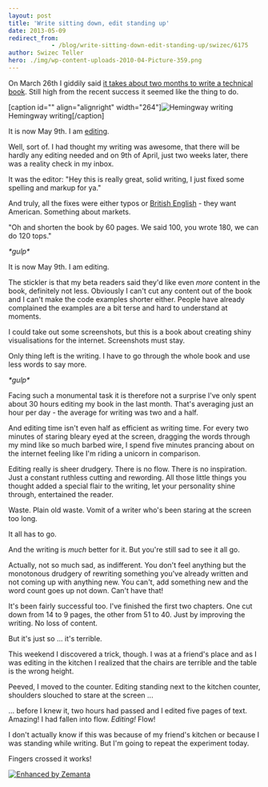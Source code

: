 ```yaml
---
layout: post
title: 'Write sitting down, edit standing up'
date: 2013-05-09
redirect_from: 
            - /blog/write-sitting-down-edit-standing-up/swizec/6175
author: Swizec Teller
hero: ./img/wp-content-uploads-2010-04-Picture-359.png
---
```

On March 26th I giddily said [it takes about two months to write a technical book](http://swizec.com/blog/it-takes-about-two-months-to-write-a-technical-book/swizec/6076). Still high from the recent success it seemed like the thing to do.



\[caption id="" align="alignright" width="264"]![Hemingway writing](./img/wp-content-uploads-2010-04-Picture-359.png "Hemingway writing") Hemingway writing\[/caption]



It is now May 9th. I am [editing](http://en.wikipedia.org/wiki/Film_editing "Film editing").



Well, sort of. I had thought my writing was awesome, that there will be hardly any editing needed and on 9th of April, just two weeks later, there was a reality check in my inbox.



It was the editor: "Hey this is really great, solid writing, I just fixed some spelling and markup for ya."



And truly, all the fixes were either typos or [British English](http://en.wikipedia.org/wiki/British_English "British English") - they want American. Something about markets.



"Oh and shorten the book by 60 pages. We said 100, you wrote 180, we can do 120 tops."



_\*gulp\*_



It is now May 9th. I am editing.



The stickler is that my beta readers said they'd like even _more_ content in the book, definitely not less. Obviously I can't cut any content out of the book and I can't make the code examples shorter either. People have already complained the examples are a bit terse and hard to understand at moments.



I could take out some screenshots, but this is a book about creating shiny visualisations for the internet. Screenshots must stay.



Only thing left is the writing. I have to go through the whole book and use less words to say more.



_\*gulp\*_



Facing such a monumental task it is therefore not a surprise I've only spent about 30 hours editing my book in the last month. That's averaging just an hour per day - the average for writing was two and a half.



And editing time isn't even half as efficient as writing time. For every two minutes of staring bleary eyed at the screen, dragging the words through my mind like so much barbed wire, I spend five minutes prancing about on the internet feeling like I'm riding a unicorn in comparison.



Editing really is sheer drudgery. There is no flow. There is no inspiration. Just a constant ruthless cutting and rewording. All those little things you thought added a special flair to the writing, let your personality shine through, entertained the reader.



Waste. Plain old waste. Vomit of a writer who's been staring at the screen too long.



It all has to go.



And the writing is _much_ better for it. But you're still sad to see it all go.



Actually, not so much sad, as indifferent. You don't feel anything but the monotonous drudgery of rewriting something you've already written and not coming up with anything new. You can't, add something new and the word count goes up not down. Can't have that!



It's been fairly successful too. I've finished the first two chapters. One cut down from 14 to 9 pages, the other from 51 to 40. Just by improving the writing. No loss of content.



But it's just so ... it's terrible.



This weekend I discovered a trick, though. I was at a friend's place and as I was editing in the kitchen I realized that the chairs are terrible and the table is the wrong height.



Peeved, I moved to the counter. Editing standing next to the kitchen counter, shoulders slouched to stare at the screen ...



... before I knew it, two hours had passed and I edited five pages of text. Amazing! I had fallen into flow. _Editing!_ Flow!



I don't actually know if this was because of my friend's kitchen or because I was standing while writing. But I'm going to repeat the experiment today.



Fingers crossed it works!

[![Enhanced by Zemanta](http://img.zemanta.com/zemified_e.png?x-id=1c1fccc8-b519-4743-bf53-a2da2f56481a)](http://www.zemanta.com/?px "Enhanced by Zemanta")